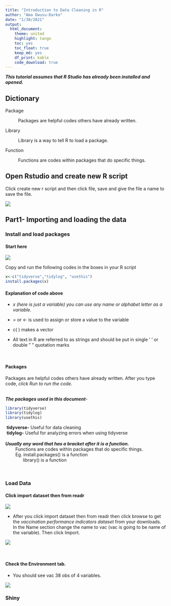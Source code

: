 ```yaml
---
title: "Introduction to Data Cleaning in R" 
author: "Ama Owusu-Darko"
date: "1/30/2021"
output: 
  html_document: 
    theme: united
    highlight: tango
    toc: yes
    toc_float: true
    keep_md: yes
    df_print: kable
    code_download: true
---
```


***This tutorial assumes that R Studio has already been installed and opened.***

## Dictionary

Package

:   Packages are helpful codes others have already written.

Library

:   Library is a way to tell R to load a package.

Function

:   Functions are codes within packages that do specific things.

## Open Rstudio and create new R script

Click create new r script and then click file, save and give the file a name to save the file.

![](C:/Users/hp/AppData/Local/RStudio/tmp/paste-EEC0923C.png)

## Part1- Importing and loading the data {.tabset}

### Install and load packages

#### **Start here**

![](C:/Users/hp/AppData/Local/RStudio/tmp/paste-EDFDBD4C.png)

Copy and run the following codes in the boxes in your R script

```r
x<-c("tidyverse","tidylog", "usethis")
install.packages(x)

```

#### **Explanation of code above**

-   *x (here is just a variable) you can use any name or alphabet letter as a variable.*

-   = or \<- is used to assign or store a value to the variable

-   c( ) makes a vector

-   All text in R are referred to as strings and should be put in single ' ' or double " " quotation marks

<br>

####  **Packages**

Packages are helpful codes others have already written. After you type code, *click Run to run the code.*

<br> ***The packages used in this document**-*

```r
library(tidyverse)
library(tidylog)
library(usethis)
```

|  **tidyverse-** Useful for data cleaning
|  **tidylog-** Useful for analyzing errors when using tidyverse
| 
| ***Usually any word that has a bracket after it is a function.***
|         Functions are codes within packages that do specific things.
|         Eg. install.packages() is a function
|               library() is a function
<br>

### Load Data

#### **Click import dataset then from readr**

![](C:/Users/hp/AppData/Local/RStudio/tmp/paste-B527F669.png)

-   After you click import dataset then from readr then click browse to get the *vaccination performance indicators dataset* from your downloads. In the Name section change the name to vac (vac is going to be name of the variable). Then click Import.

![](C:/Users/hp/AppData/Local/RStudio/tmp/paste-D26D5709.png)

<br>

#### **Check the Environment tab.**

-   You should see vac 38 obs of 4 variables.

![](C:/Users/hp/AppData/Local/RStudio/tmp/paste-F898095E.png)

### Shiny
